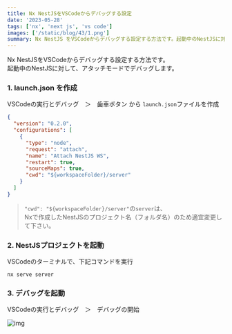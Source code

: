 ```yaml
---
title: Nx NestJSをVSCodeからデバッグする設定
date: '2023-05-28'
tags: ['nx', 'next js', 'vs code']
images: ['/static/blog/43/1.png']
summary: Nx NestJS をVSCodeからデバッグする設定する方法です。起動中のNestJSに対して、アタッチモードでデバッグします。
---
```


Nx NestJSをVSCodeからデバッグする設定する方法です。  
起動中のNestJSに対して、アタッチモードでデバッグします。

### 1. launch.json を作成

VSCodeの実行とデバッグ　＞　歯車ボタン から `launch.json`ファイルを作成

```json
{
  "version": "0.2.0",
  "configurations": [
    {
      "type": "node",
      "request": "attach",
      "name": "Attach NestJS WS",
      "restart": true,
      "sourceMaps": true,
      "cwd": "${workspaceFolder}/server"
    }
  ]
}
```

> `"cwd": "${workspaceFolder}/server"`の`server`は、  
> Nxで作成したNestJSのプロジェクト名（フォルダ名）のため適宜変更して下さい。

### 2. NestJSプロジェクトを起動

VSCodeのターミナルで、下記コマンドを実行

```shell
nx serve server
```

### 3. デバッグを起動

VSCodeの実行とデバッグ　＞　デバッグの開始

![img](/static/blog/43/1.png)